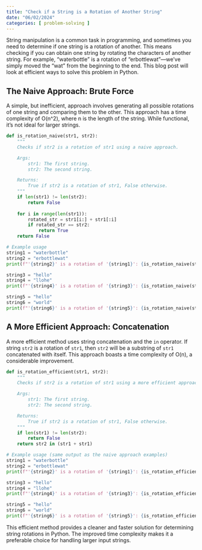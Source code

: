 ```yaml
---
title: "Check if a String is a Rotation of Another String"
date: "06/02/2024"
categories: [ problem-solving ]
---
```


String manipulation is a common task in programming, and sometimes you need to determine if one string is a rotation of another.  This means checking if you can obtain one string by rotating the characters of another string. For example, "waterbottle" is a rotation of "erbottlewat"—we've simply moved the "wat" from the beginning to the end.  This blog post will look at efficient ways to solve this problem in Python.


## The Naive Approach: Brute Force

A simple, but inefficient, approach involves generating all possible rotations of one string and comparing them to the other. This approach has a time complexity of O(n^2), where n is the length of the string.  While functional, it's not ideal for larger strings.

```python
def is_rotation_naive(str1, str2):
    """
    Checks if str2 is a rotation of str1 using a naive approach.

    Args:
        str1: The first string.
        str2: The second string.

    Returns:
        True if str2 is a rotation of str1, False otherwise.
    """
    if len(str1) != len(str2):
        return False
    
    for i in range(len(str1)):
        rotated_str = str1[i:] + str1[:i]
        if rotated_str == str2:
            return True
    return False

# Example usage
string1 = "waterbottle"
string2 = "erbottlewat"
print(f"'{string2}' is a rotation of '{string1}': {is_rotation_naive(string1, string2)}")  # Output: True

string3 = "hello"
string4 = "llohe"
print(f"'{string4}' is a rotation of '{string3}': {is_rotation_naive(string3, string4)}")  # Output: True

string5 = "hello"
string6 = "world"
print(f"'{string6}' is a rotation of '{string5}': {is_rotation_naive(string5, string6)}")  # Output: False
```


## A More Efficient Approach: Concatenation

A more efficient method uses string concatenation and the `in` operator. If string `str2` is a rotation of `str1`, then `str2` will be a substring of `str1` concatenated with itself. This approach boasts a time complexity of O(n), a considerable improvement.

```python
def is_rotation_efficient(str1, str2):
    """
    Checks if str2 is a rotation of str1 using a more efficient approach.

    Args:
        str1: The first string.
        str2: The second string.

    Returns:
        True if str2 is a rotation of str1, False otherwise.
    """
    if len(str1) != len(str2):
        return False
    return str2 in (str1 + str1)

# Example usage (same output as the naive approach examples)
string1 = "waterbottle"
string2 = "erbottlewat"
print(f"'{string2}' is a rotation of '{string1}': {is_rotation_efficient(string1, string2)}")

string3 = "hello"
string4 = "llohe"
print(f"'{string4}' is a rotation of '{string3}': {is_rotation_efficient(string3, string4)}")

string5 = "hello"
string6 = "world"
print(f"'{string6}' is a rotation of '{string5}': {is_rotation_efficient(string5, string6)}")
```

This efficient method provides a cleaner and faster solution for determining string rotations in Python.  The improved time complexity makes it a preferable choice for handling larger input strings.

